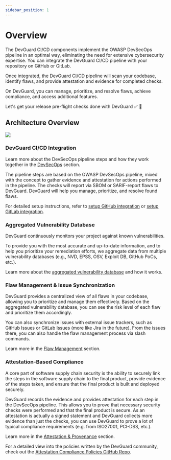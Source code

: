 ```yaml
---
sidebar_position: 1
---
```


# Overview

The DevGuard CI/CD components implement the OWASP DevSecOps pipeline in an optimal way,
eliminating the need for extensive cybersecurity expertise. You can integrate the
DevGuard CI/CD pipeline with your repository on GitHub or GitLab.

Once integrated, the DevGuard CI/CD pipeline will scan your codebase, identify flaws,
and provide attestation and evidence for completed checks.

On DevGuard, you can manage, prioritize, and resolve flaws, achieve compliance, and
access additional features.

Let's get your release pre-flight checks done with DevGuard ✅ 🚀

## Architecture Overview

![](../../assets/architecture-overview.png)

### DevGuard CI/CD Integration

Learn more about the DevSecOps pipeline steps and how they work together
in the [DevSecOps](/concepts/devsecops/understanding-owasp-devsecops-pipeline) section.

The pipeline steps are based on the OWASP DevSecOps pipeline, mixed with the concept to
gather evidence and attestation for actions performed in the pipeline.
The checks will report via SBOM or SARIF-report flaws to DevGuard. DevGuard
will help you manage, prioritize, and resolve found flaws.

For detailed setup instructions, refer to [setup GitHub integration](../gettingStarted/setup-github-integration)
or [setup GitLab integration](../gettingStarted/setup-gitlab-integration).

### Aggregated Vulnerability Database

DevGuard continuously monitors your project against known vulnerabilities.

To provide you with the most accurate and up-to-date information, and 
to help you prioritize your remediation efforts, we aggregate data from
multiple vulnerability databases (e.g., NVD, EPSS, OSV, Exploit DB, GitHub PoCs, etc.).

Learn more about the [aggregated vulnerability database](/concepts/aggregated-vulnerability-database)
and how it works.

### Flaw Management & Issue Synchronization

DevGuard provides a centralized view of all flaws in your codebase, allowing you to
prioritize and manage them effectively. Based on the aggregated vulnerability database,
you can see the risk level of each flaw and prioritize them accordingly.

You can also synchronize issues with external issue trackers, such as GitHub Issues
or GitLab Issues (more like Jira in the future). From the issues there, you
can also handle the flaw management process via slash commands.

Learn more in the [Flaw Management](/concepts/flaw-management) section.

### Attestation-Based Compliance

A core part of software supply chain security is the ability to securely
link the steps in the software supply chain to the final product, provide
evidence of the steps taken, and ensure that the final product is
built and deployed securely.

DevGuard records the evidence and provides attestation for each step in the
DevSecOps pipeline. This allows you to prove that necessary security checks
were performed and that the final product is secure. As an attestation is
actually a signed statement and DevGuard collects more evidence than just
the checks, you can use DevGuard to prove a lot of typical compliance
requirements (e.g. from ISO27001, PCI-DSS, etc.).

Learn more in the [Attestation & Provenance](/concepts/attestations-provenance)
section. 

For a detailed view into the policies written by the DevGuard community, check
out the [Attestation Compliance Policies GitHub Repo](https://github.com/l3montree-dev/attestation-compliance-policies).
